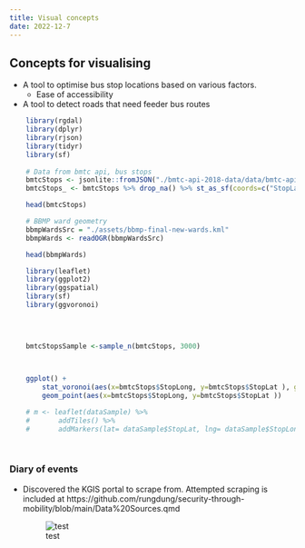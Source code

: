 ```yaml
---
title: Visual concepts
date: 2022-12-7
---
```

## Concepts for visualising
- A tool to optimise bus stop locations based on various factors.
    - Ease of accessibility
- A tool to detect roads that need feeder bus routes
```r
    library(rgdal)
    library(dplyr)
    library(rjson)
    library(tidyr)
    library(sf)
    
    # Data from bmtc api, bus stops 
    bmtcStops <- jsonlite::fromJSON("./bmtc-api-2018-data/data/bmtc-api-2018-stops.json") %>% as.data.frame()
    bmtcStops_ <- bmtcStops %>% drop_na() %>% st_as_sf(coords=c("StopLat","StopLong"),crs=3856)

    head(bmtcStops)

    # BBMP ward geometry
    bbmpWardsSrc = "./assets/bbmp-final-new-wards.kml"
    bbmpWards <- readOGR(bbmpWardsSrc) 

    head(bbmpWards)
```



```r
    library(leaflet)
    library(ggplot2)
    library(ggspatial)
    library(sf)
    library(ggvoronoi)

    

    
    bmtcStopsSample <-sample_n(bmtcStops, 3000)

    

    ggplot() +
        stat_voronoi(aes(x=bmtcStops$StopLong, y=bmtcStops$StopLat ), geom="path") +
        geom_point(aes(x=bmtcStops$StopLong, y=bmtcStops$StopLat ))

    # m <- leaflet(dataSample) %>%
    #       addTiles() %>%
    #       addMarkers(lat= dataSample$StopLat, lng= dataSample$StopLong)
    
    
```

### Diary of events
- Discovered the KGIS portal to scrape from. Attempted scraping is included at https://github.com/rungdung/security-through-mobility/blob/main/Data%20Sources.qmd
    
    ![test](Areas/SMI/SA/security-through-mobility/assets/sample-viz-voronoi.png)